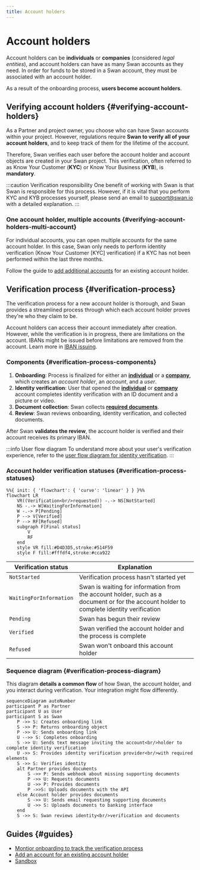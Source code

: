 ```yaml
---
title: Account holders
---
```


# Account holders


> <AccountHolderDefinition />

Account holders can be **individuals** or **companies** (considered *legal entities*), and account holders can have as many Swan accounts as they need.
In order for funds to be stored in a Swan account, they must be associated with an account holder.

As a result of the onboarding process, **users become account holders**.

## Verifying account holders {#verifying-account-holders}

As a Partner and project owner, you choose who can have Swan accounts within your project.
However, regulations require **Swan to verify all of your account holders**, and to keep track of them for the lifetime of the account.

Therefore, Swan verifies each user before the account holder and account objects are created in your Swan project.
This verification, often referred to as Know Your Customer (**KYC**) or Know Your Business (**KYB**), is **mandatory**.

:::caution Verification responsibility
One benefit of working with Swan is that Swan is responsible for this process.
However, if it is vital that you perform KYC and KYB processes yourself, please send an email to support@swan.io with a detailed explanation.
:::

### One account holder, multiple accounts {#verifying-account-holders-multi-account}

For individual accounts, you can open multiple accounts for the same account holder.
In this case, Swan only needs to perform identity verification (Know Your Customer [KYC] verification) if a KYC has not been performed within the last three months.

Follow the guide to [add additional accounts](./guide-add-additional-account.mdx) for an existing account holder.

## Verification process {#verification-process}

The verification process for a new account holder is thorough, and Swan provides a streamlined process through which each account holder proves they're who they claim to be.

Account holders can access their account immediately after creation.
However, while the verification is in progress, there are limitations on the account.
IBANs might be issued before limitations are removed from the account.
Learn more in [IBAN issuing](https://docs.swan.io/concept/iban/iban-issuing).

### Components {#verification-process-components}

1. **Onboarding**: Process is finalized for either an [**individual**](../individual/index.mdx) or a [**company**](../company/index.mdx), which creates an *account holder*, an *account*, and a *user*.
1. **Identity verification**: User that opened the [**individual**](../individual/index.mdx#identification-recommendations) or [**company**](../company/index.mdx#identification-recommendations) account completes identity verification with an ID document and a picture or video.
1. **Document collection**: Swan collects [**required documents**](../documents/index.mdx).
1. **Review**: Swan reviews onboarding, identity verification, and collected documents.

After Swan **validates the review**, the account holder is verified and their account receives its primary IBAN.

:::info User flow diagram
To understand more about your user's verification experience, refer to the [user flow diagram for identity verification](../support.mdx).
:::

### Account holder verification statuses {#verification-process-statuses}

```mermaid
%%{ init: { 'flowchart': { 'curve': 'linear' } } }%%
flowchart LR
    VR((Verification<br/>requested)) -.-> NS[NotStarted]
    NS -.-> W[WaitingForInformation]
    W -.-> P[Pending]
    P --> V[Verified]
    P --> RF[Refused]
    subgraph F[Final status]
        V
        RF
    end
    style VR fill:#D4D3D5,stroke:#514F59
    style F fill:#fffdf4,stroke:#cca922
```

| Verification status | Explanation |
|---|---|
| `NotStarted` | Verification process hasn't started yet |
| `WaitingForInformation` | Swan is waiting for information from the account holder, such as a document or for the account holder to complete identity verification |
| `Pending` | Swan has begun their review |
| `Verified` | Swan verified the account holder and the process is complete |
| `Refused` | Swan won't onboard this account holder |

### Sequence diagram {#verification-process-diagram}

This diagram **details a common flow** of how Swan, the account holder, and you interact during verification.
Your integration might flow differently.

```mermaid
sequenceDiagram autoNumber
participant P as Partner
participant U as User
participant S as Swan
    P ->> S: Creates onboarding link
    S ->> P: Returns onboarding object
    P ->> U: Sends onboarding link
    U -->> S: Completes onboarding
    S ->> U: Sends text message inviting the account<br/>holder to complete identity verification
    U ->> S: Provides identity verification provider<br/>with required elements
    S ->> S: Verifies identity
    alt Partner provides documents
        S ->> P: Sends webhook about missing supporting documents
        P ->> U: Requests documents
        U ->> P: Provides documents
        P ->>S: Uploads documents with the API
    else Account holder provides documents
        S ->> U: Sends email requesting supporting documents
        U ->> S: Uploads documents to banking interface
    end
    S ->> S: Swan reviews identity<br/>verification and documents
```

## Guides {#guides}

* [Montior onboarding to track the verification process](../overview/guide-get-info.mdx)
* [Add an account for an existing account holder](./guide-add-additional-account.mdx)
* [Sandbox](./sandbox.mdx)